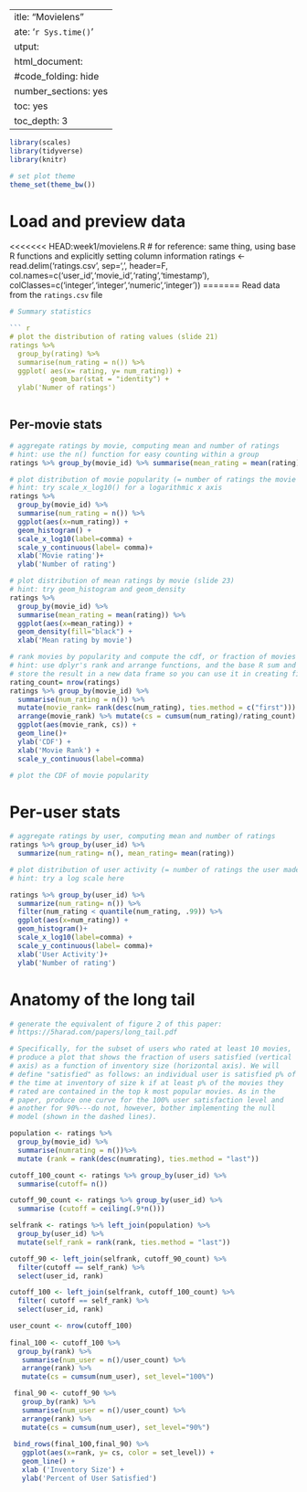  ---
title: "Movielens"
date: '`r Sys.time()`'
output:
  html_document:
    #code_folding: hide
    number_sections: yes
    toc: yes
    toc_depth: 3
---

```r
library(scales)
library(tidyverse)
library(knitr)

# set plot theme
theme_set(theme_bw())
```

# Load and preview data

<<<<<<< HEAD:week1/movielens.R
# for reference: same thing, using base R functions and explicitly setting column information
   ratings <- read.delim('ratings.csv',
                         sep=',',
                         header=F,
                         col.names=c('user_id','movie_id','rating','timestamp'),
                         colClasses=c('integer','integer','numeric','integer'))
=======
Read data from the `ratings.csv` file
```r
 
# Summary statistics

``` r
# plot the distribution of rating values (slide 21)
ratings %>% 
  group_by(rating) %>% 
  summarise(num_rating = n()) %>% 
  ggplot( aes(x= rating, y= num_rating)) +
          geom_bar(stat = "identity") +
  ylab('Numer of ratings')
         
```

## Per-movie stats

```r
# aggregate ratings by movie, computing mean and number of ratings
# hint: use the n() function for easy counting within a group
ratings %>% group_by(movie_id) %>% summarise(mean_rating = mean(rating), count = n())

```

```r
# plot distribution of movie popularity (= number of ratings the movie received)
# hint: try scale_x_log10() for a logarithmic x axis
ratings %>% 
  group_by(movie_id) %>% 
  summarise(num_rating = n()) %>%
  ggplot(aes(x=num_rating)) +
  geom_histogram() +
  scale_x_log10(label=comma) +
  scale_y_continuous(label= comma)+
  xlab('Movie rating')+
  ylab('Number of rating')

```

```r
# plot distribution of mean ratings by movie (slide 23)
# hint: try geom_histogram and geom_density
ratings %>% 
  group_by(movie_id) %>% 
  summarise(mean_rating = mean(rating)) %>% 
  ggplot(aes(x=mean_rating)) +
  geom_density(fill="black") +
  xlab('Mean rating by movie')

```

```r
# rank movies by popularity and compute the cdf, or fraction of movies covered by the top-k moves (slide 25)
# hint: use dplyr's rank and arrange functions, and the base R sum and cumsum functions
# store the result in a new data frame so you can use it in creating figure 2 from the paper below
rating_count= nrow(ratings)
ratings %>% group_by(movie_id) %>% 
  summarise(num_rating = n()) %>% 
  mutate(movie_rank= rank(desc(num_rating), ties.method = c("first"))) %>%
  arrange(movie_rank) %>% mutate(cs = cumsum(num_rating)/rating_count) %>%
  ggplot(aes(movie_rank, cs)) +
  geom_line()+
  ylab('CDF') +
  xlab('Movie Rank') +
  scale_y_continuous(label=comma)

# plot the CDF of movie popularity

```


# Per-user stats

```r
# aggregate ratings by user, computing mean and number of ratings
ratings %>% group_by(user_id) %>%
  summarize(num_rating= n(), mean_rating= mean(rating))
```

```r
# plot distribution of user activity (= number of ratings the user made)
# hint: try a log scale here

ratings %>% group_by(user_id) %>%
  summarize(num_rating= n()) %>%
  filter(num_rating < quantile(num_rating, .99)) %>%
  ggplot(aes(x=num_rating)) +
  geom_histogram()+
  scale_x_log10(label=comma) +
  scale_y_continuous(label= comma)+
  xlab('User Activity')+
  ylab('Number of rating')

```

# Anatomy of the long tail

```r
# generate the equivalent of figure 2 of this paper:
# https://5harad.com/papers/long_tail.pdf

# Specifically, for the subset of users who rated at least 10 movies,
# produce a plot that shows the fraction of users satisfied (vertical
# axis) as a function of inventory size (horizontal axis). We will
# define "satisfied" as follows: an individual user is satisfied p% of
# the time at inventory of size k if at least p% of the movies they
# rated are contained in the top k most popular movies. As in the
# paper, produce one curve for the 100% user satisfaction level and
# another for 90%---do not, however, bother implementing the null
# model (shown in the dashed lines).

population <- ratings %>% 
  group_by(movie_id) %>% 
  summarise(numrating = n())%>% 
  mutate (rank = rank(desc(numrating), ties.method = "last"))

cutoff_100_count <- ratings %>% group_by(user_id) %>%
  summarise(cutoff= n()) 

cutoff_90_count <- ratings %>% group_by(user_id) %>%
  summarise (cutoff = ceiling(.9*n()))

selfrank <- ratings %>% left_join(population) %>%
  group_by(user_id) %>%
  mutate(self_rank = rank(rank, ties.method = "last"))

cutoff_90 <- left_join(selfrank, cutoff_90_count) %>% 
  filter(cutoff == self_rank) %>%
  select(user_id, rank)

cutoff_100 <- left_join(selfrank, cutoff_100_count) %>% 
  filter( cutoff == self_rank) %>%
  select(user_id, rank)

user_count <- nrow(cutoff_100)
 
final_100 <- cutoff_100 %>% 
  group_by(rank) %>% 
   summarise(num_user = n()/user_count) %>% 
   arrange(rank) %>%
   mutate(cs = cumsum(num_user), set_level="100%")

 final_90 <- cutoff_90 %>% 
   group_by(rank) %>% 
   summarise(num_user = n()/user_count) %>% 
   arrange(rank) %>%
   mutate(cs = cumsum(num_user), set_level="90%")
 
 bind_rows(final_100,final_90) %>% 
   ggplot(aes(x=rank, y= cs, color = set_level)) +
   geom_line() +
   xlab ('Inventory Size') +
   ylab('Percent of User Satisfied')
 

```
